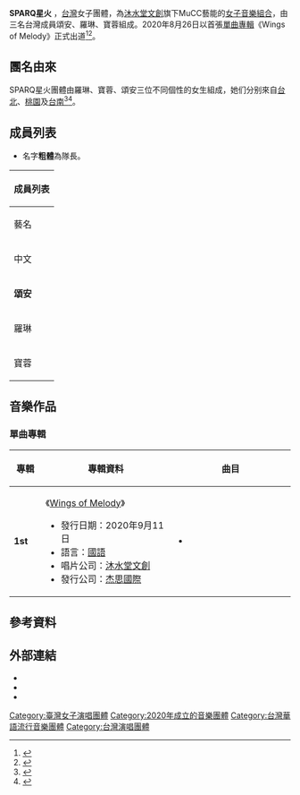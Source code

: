{{Multiple issues|
{{Copy edit|time=2020-09-25T12:27:20+00:00}}
{{Refimprove|time=2020-09-25T12:27:20+00:00}}
}}
{{藝人
| 姓名 = SPARQ星火
| 類型 = 組合
| 國籍 = {{ROC}}
| 職業 = [[歌手|歌手]]
| 語言 = [[中華民國國語|國語]]
| 音樂類型 = [[華語流行音樂|Mandopop]]
| 出道日期 = 臺灣 - {{start date and age|2020|8|26}}
| 出道作品 = 《[[Wings_of_Melody|Wings of Melody]]》
| 活躍年代 = 2020年至今
| 唱片公司 = [[沐水堂文創|沐水堂文創]] 
| 經紀公司 = [[沐水堂文創|沐水堂文創]]
| 網站 = [https://www.facebook.com/SPARQ.2019//粉絲專頁]
| 現任成員 = 頌安、羅琳、寶蓉}}

'''SPARQ星火''' ，[[台灣|台灣]]女子團體，為[[沐水堂文創|沐水堂文創]]旗下MuCC藝能的[[女子音樂組合|女子音樂組合]]，由三名台灣成員頌安、羅琳、寶蓉組成。2020年8月26日以首張[[單曲|單曲專輯]]《Wings of Melody》正式出道<ref name=":0">{{Cite web|title=「SPARQ星火女團」2020首張單曲「Wings of Melody」獲公益邀請，擔任紅心字會向陽公益大使|url=https://iview.sina.com.tw/post/23599532|accessdate=2020-09-25|work=嘀嘀看|language=zh-Hant|archive-date=2020-10-01|archive-url=https://web.archive.org/web/20201001224820/https://iview.sina.com.tw/post/23599532}}</ref><ref>{{cite news |author1=溫博鈞 |title=星火SPARQ練功露餡 粉笑：都不用眨眼喔？ |url=https://www.chinatimes.com/realtimenews/20200717005236-260404?chdtv |accessdate=2021-01-04 |work=中時新聞網 |date=2020-07-17 |archive-date=2021-11-09 |archive-url=https://web.archive.org/web/20211109103330/https://www.chinatimes.com/realtimenews/20200717005236-260404?chdtv }}</ref>。

==團名由來==
SPARQ星火團體由羅琳、寶蓉、頌安三位不同個性的女生組成，她们分别來自[[台北|台北]]、[[桃園市|桃園]]及[[臺南市|台南]]<ref>{{cite news |author1=溫博鈞 |title=平均身高170！SPARQ星火3姝唱跳驚艷「插翅」闖歌壇 |url=https://www.chinatimes.com/realtimenews/20200827006136-260404?chdtv |accessdate=2021-01-04 |work=中時新聞網 |date=2020-08-27 |archive-date=2020-08-27 |archive-url=https://web.archive.org/web/20200827143801/https://www.chinatimes.com/realtimenews/20200827006136-260404?chdtv }}</ref><ref>{{cite news |author1=溫博鈞 |title=發出「天空中閃光」 SPARQ 3姝特色互補 |url=https://www.chinatimes.com/newspapers/20200503000571-260112?chdtv |accessdate=2021-01-04 |work=中國時報 |date=2020-05-03 |archive-date=2020-05-29 |archive-url=https://web.archive.org/web/20200529234439/https://www.chinatimes.com/newspapers/20200503000571-260112?chdtv }}</ref>。

== 成員列表 ==
*名字'''粗體'''為隊長。
{| class="wikitable sortable" style="text-align:center;font-size:90%; width:85%;"
! colspan="3" |成員列表
|- bgcolor="#FFECF5"
! colspan=2| 藝名
! rowspan=2| 本名
|-
! 中文
! 英文
|-
| '''頌安'''
| '''ANNE'''
| 林頌安
|-
| 羅琳
| WARYA
| 羅琳
|-
| 寶蓉
| BAORONG
| 林珮蓉
|}

== 音樂作品 ==
=== 單曲專輯 ===
{| class="「Wings of Melody " style="text-align:center"
!width="50px"| 專輯
!width="300px"| 專輯資料
!width="300px"| 曲目
|- bgcolor="#FFF7FB"
|'''1st'''
|align="left"|《[[Wings_of_Melody|Wings of Melody]]》
* 發行日期：2020年9月11日
* 語言：[[中華民國國語|國語]]
* 唱片公司：[[沐水堂文創|沐水堂文創]]
* 發行公司：[[沐水堂文創|杰思國際]]
|align="left" style="font-size: 90%;"|
* 
|}

== 參考資料 ==
{{reflist|2}}

== 外部連結 ==
*{{Instagram|SPARQ星火}}
*{{Facebook|https://www.facebook.com/SPARQ.2019}}
*{{YouTube|channel=https://www.youtube.com/watch?v=n1cIX9DJmJk}}

{{Portal bar|台灣|音樂|人物}}

[[Category:臺灣女子演唱團體|Category:臺灣女子演唱團體]]
[[Category:2020年成立的音樂團體|Category:2020年成立的音樂團體]]
[[Category:台灣華語流行音樂團體|Category:台灣華語流行音樂團體]]
[[Category:台灣演唱團體|Category:台灣演唱團體]]